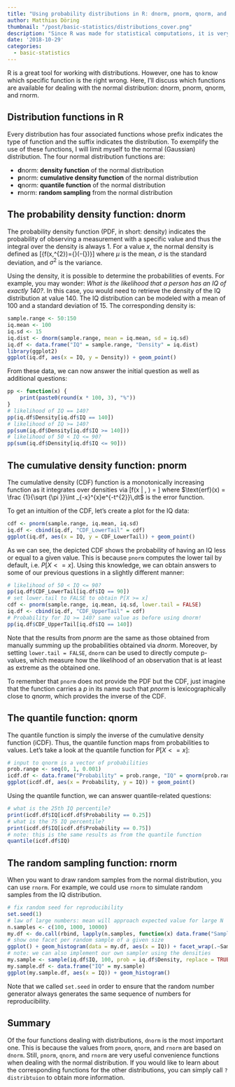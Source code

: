 ```yaml
---
title: "Using probability distributions in R: dnorm, pnorm, qnorm, and rnorm"
author: Matthias Döring
thumbnail: "/post/basic-statistics/distributions_cover.png"
description: "Since R was made for statistical computations, it is very easy to deal with distributions in R. Since there are multiple functions for each distribution, I exemplify their application using the normal distribution."
date: '2018-10-29'
categories:
  - basic-statistics
---
```

R is a great tool for working with distributions. However, one has to know which specific function is the right wrong. Here, I'll discuss which functions are available for dealing with the normal distribution: dnorm, pnorm, qnorm, and rnorm.
<!--more-->

## Distribution functions in R

Every distribution has four associated functions whose prefix indicates the type of function and the suffix indicates the distribution. To exemplify the use of these functions, I will limit myself to the normal (Gaussian) distribution. The four normal distribution functions are:

* **d**norm: **density function** of the normal distribution
* **p**norm: **cumulative density function** of the normal distribution
* **q**norm: **quantile function** of the normal distribution
* **r**norm: **random sampling** from the normal distribution

## The probability density function: dnorm

The probability density function (PDF, in short: density) indicates the probability of observing a measurement with a specific value and thus the integral over the density is always 1. For a value $x$, the normal density is defined as
\[{\displaystyle f(x\mid \mu ,\sigma ^{2})={\frac {1}{\sqrt {2\pi \sigma ^{2}}}}\text{exp}\left(-{\frac {(x-\mu )^{2}}{2\sigma ^{2}}}\right)}\]
where $\mu$ is the mean, $\sigma$ is the standard deviation, and $\sigma^2$ is the variance. 

Using the density, it is possible to determine the probabilities of events. For example, you may wonder: *What is the likelihood that a person has an IQ of exactly 140?*. In this case, you would need to retrieve the density of the IQ distribution at value 140. The IQ distribution can be modeled with a mean of 100 and a standard deviation of 15. The corresponding density is:

```r
sample.range <- 50:150
iq.mean <- 100
iq.sd <- 15
iq.dist <- dnorm(sample.range, mean = iq.mean, sd = iq.sd)
iq.df <- data.frame("IQ" = sample.range, "Density" = iq.dist)
library(ggplot2)
ggplot(iq.df, aes(x = IQ, y = Density)) + geom_point()
```

From these data, we can now answer the initial question as well as additional questions:

```r
pp <- function(x) {
    print(paste0(round(x * 100, 3), "%"))
}
# likelihood of IQ == 140?
pp(iq.df$Density[iq.df$IQ == 140])
# likelihood of IQ >= 140?
pp(sum(iq.df$Density[iq.df$IQ >= 140]))
# likelihood of 50 < IQ <= 90?
pp(sum(iq.df$Density[iq.df$IQ <= 90]))
```

## The cumulative density function: pnorm

The cumulative density (CDF) function is a monotonically increasing function as it integrates over densities via
\[f(x | \mu, \sigma) = \displaystyle {\frac {1}{2}}\left[1+\operatorname {erf} \left({\frac {x-\mu }{\sigma {\sqrt {2}}}}\right)\right]\]
where $\text{erf}(x) = \frac {1}{\sqrt {\pi }}\int _{-x}^{x}e^{-t^{2}}\,dt$ is the error function.

To get an intuition of the CDF, let's create a plot for the IQ data:

```r
cdf <- pnorm(sample.range, iq.mean, iq.sd)
iq.df <- cbind(iq.df, "CDF_LowerTail" = cdf)
ggplot(iq.df, aes(x = IQ, y = CDF_LowerTail)) + geom_point()
```

As we can see, the depicted CDF shows the probability of having an IQ less or equal to a given value. This is because `pnorm` computes the lower tail by default, i.e. $P[X <= x]$. Using this knowledge, we can obtain answers to some of our previous questions in a slightly different manner:

```r
# likelihood of 50 < IQ <= 90?
pp(iq.df$CDF_LowerTail[iq.df$IQ == 90])
# set lower.tail to FALSE to obtain P[X >= x]
cdf <- pnorm(sample.range, iq.mean, iq.sd, lower.tail = FALSE)
iq.df <- cbind(iq.df, "CDF_UpperTail" = cdf)
# Probability for IQ >= 140? same value as before using dnorm!
pp(iq.df$CDF_UpperTail[iq.df$IQ == 140])
```

Note that the results from *pnorm* are the same as those obtained from manually summing up the probabilities obtained via *dnorm*. Moreover, by setting `lower.tail = FALSE`, `dnorm` can be used to directly compute p-values, which measure how the likelihood of an observation that is at least as extreme as the obtained one.

To remember that `pnorm` does not provide the PDF but the CDF, just imagine that the function carries a *p* in its name such that *pnorm* is lexicographically close to *qnorm*, which provides the inverse of the CDF. 

## The quantile function: qnorm

The quantile function is simply the inverse of the cumulative density function (iCDF). Thus, the quantile function maps from probabilities to values. Let's take a look at the quantile function for $P[X <= x]$:

```r
# input to qnorm is a vector of probabilities
prob.range <- seq(0, 1, 0.001)
icdf.df <- data.frame("Probability" = prob.range, "IQ" = qnorm(prob.range, iq.mean, iq.sd))
ggplot(icdf.df, aes(x = Probability, y = IQ)) + geom_point()
```

Using the quantile function, we can answer quantile-related questions:

```r
# what is the 25th IQ percentile?
print(icdf.df$IQ[icdf.df$Probability == 0.25])
# what is the 75 IQ percentile?
print(icdf.df$IQ[icdf.df$Probability == 0.75])
# note: this is the same results as from the quantile function
quantile(icdf.df$IQ)
```

## The random sampling function: rnorm

When you want to draw random samples from the normal distribution, you can use `rnorm`. For example, we could use `rnorm` to simulate random samples from the IQ distribution.

```r
# fix random seed for reproducibility
set.seed(1)
# law of large numbers: mean will approach expected value for large N
n.samples <- c(100, 1000, 10000)
my.df <- do.call(rbind, lapply(n.samples, function(x) data.frame("SampleSize" = x, "IQ" = rnorm(x, iq.mean, iq.sd))))
# show one facet per random sample of a given size
ggplot() + geom_histogram(data = my.df, aes(x = IQ)) + facet_wrap(.~SampleSize, scales = "free_y")
# note: we can also implement our own sampler using the densities
my.sample <- sample(iq.df$IQ, 100, prob = iq.df$Density, replace = TRUE)
my.sample.df <- data.frame("IQ" = my.sample)
ggplot(my.sample.df, aes(x = IQ)) + geom_histogram()
```

Note that we called `set.seed` in order to ensure that the random number generator always generates the same sequence of numbers for reproducibility.

## Summary

Of the four functions dealing with distributions, `dnorm` is the most important one. This is because the values from `pnorm`, `qnorm`, and `rnorm` are based on `dnorm`. Still, `pnorm`, `qnorm`, and `rnorm` are very useful convenience functions when dealing with the normal distribution. If you would like to learn about the corresponding functions for the other distributions, you can simply call `?distribtuion` to obtain more information.
